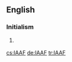 ==English==

===Initialism===
{{en-initialism}}

# {{context|sports|lang=en}} {{initialism of|w:International Association of Athletics Federations|International Association of Athletics Federations}}

[[cs:IAAF]]
[[de:IAAF]]
[[tr:IAAF]]